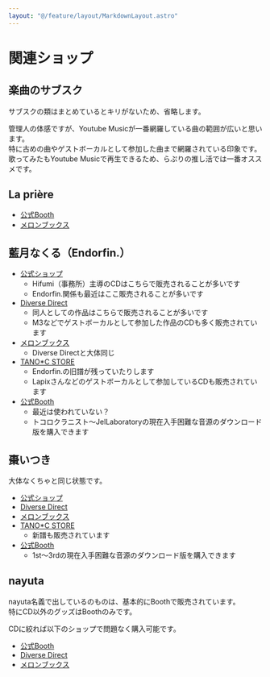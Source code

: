 ```yaml
---
layout: "@/feature/layout/MarkdownLayout.astro"
---
```


# 関連ショップ

## 楽曲のサブスク

サブスクの類はまとめているとキリがないため、省略します。

管理人の体感ですが、Youtube Musicが一番網羅している曲の範囲が広いと思います。  
特に古めの曲やゲストボーカルとして参加した曲まで網羅されている印象です。  
歌ってみたもYoutube Musicで再生できるため、らぷりの推し活では一番オススメです。

## La prière

- [公式Booth](https://la-priere.booth.pm/)
- [メロンブックス](https://www.melonbooks.co.jp/circle/index.php?circle_id=54963)

## 藍月なくる（Endorfin.）

- [公式ショップ](https://aitsukinakuru.shop/)
  - Hifumi（事務所）主導のCDはこちらで販売されることが多いです
  - Endorfin.関係も最近はここ販売されることが多いです
- [Diverse Direct](https://www.diverse.direct/)
  - 同人としての作品はこちらで販売されることが多いです
  - M3などでゲストボーカルとして参加した作品のCDも多く販売されています
- [メロンブックス](https://www.melonbooks.co.jp/)
  - Diverse Directと大体同じ
- [TANO\*C STORE](https://www.tanocstore.net/)
  - Endorfin.の旧譜が残っていたりします
  - Lapixさんなどのゲストボーカルとして参加しているCDも販売されています
- [公式Booth](https://nakuru.booth.pm/)
  - 最近は使われていない？
  - トコロクラニスト〜JelLaboratoryの現在入手困難な音源のダウンロード版を購入できます

## 棗いつき

大体なくちゃと同じ状態です。

- [公式ショップ](https://itsukinatsume.shop/)
- [Diverse Direct](https://www.diverse.direct/)
- [メロンブックス](https://www.melonbooks.co.jp/)
- [TANO\*C STORE](https://www.tanocstore.net/)
  - 新譜も販売されています
- [公式Booth](https://itsukinatsume.booth.pm/)
  - 1st〜3rdの現在入手困難な音源のダウンロード版を購入できます

## nayuta

nayuta名義で出しているのものは、基本的にBoothで販売されています。  
特にCD以外のグッズはBoothのみです。

CDに絞れば以下のショップで問題なく購入可能です。

- [公式Booth](https://7uta-nayuta.booth.pm/)
- [Diverse Direct](https://www.diverse.direct/)
- [メロンブックス](https://www.melonbooks.co.jp/)

